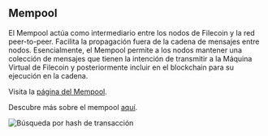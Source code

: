 ## Mempool

El Mempool actúa como intermediario entre los nodos de Filecoin y la red peer-to-peer. Facilita la propagación fuera de la cadena de mensajes entre nodos. Esencialmente, el Mempool permite a los nodos mantener una colección de mensajes que tienen la intención de transmitir a la Máquina Virtual de Filecoin y posteriormente incluir en el blockchain para su ejecución en la cadena.

Visita la [página del Mempool](https://beryx.zondax.ch/mempool).

Descubre más sobre el mempool [aquí](https://spec.filecoin.io/systems/filecoin_blockchain/message_pool/#:~:text=The%20Message%20Pool%2C%20or%20mpool,for%20off%2Dchain%20message%20propagation.).

![Búsqueda por hash de transacción](../en/assets/image-13.webp)
